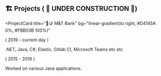## 🏗️ Projects ( 🚧 UNDER CONSTRUCTION 🚧)

<ProjectCard
  title="🏦🪙 M&T Bank"
  bg="linear-gradient(to right, #D4145A 0%, #FBB03B 100%)"
>
  ( 2019 - current day )

.NET, Java, C#, Elastic, Gitlab CI, Microsoft Teams etc etc

</ProjectCard>
<ProjectCard
  title="🚚📦 FedEx Trade Networks"
  link=""
  bg="linear-gradient(to right, #009245 0%, #FCEE21 100%)"
>( 2015 - 2019 )

Worked on various Java applications.

</ProjectCard>
